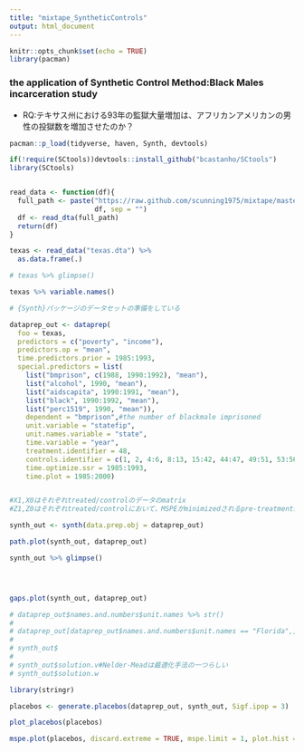 ```yaml
---
title: "mixtape_SyntheticControls"
output: html_document
---
```


```r
knitr::opts_chunk$set(echo = TRUE)
library(pacman)
```

### the application of Synthetic Control Method:Black Males incarceration study

- RQ:テキサス州における93年の監獄大量増加は、アフリカンアメリカンの男性の投獄数を増加させたのか？


```r

pacman::p_load(tidyverse, haven, Synth, devtools)

if(!require(SCtools))devtools::install_github("bcastanho/SCtools")
library(SCtools)


read_data <- function(df){
  full_path <- paste("https://raw.github.com/scunning1975/mixtape/master/",
                     df, sep = "")
  df <- read_dta(full_path)
  return(df)
}

texas <- read_data("texas.dta") %>% 
  as.data.frame(.)

# texas %>% glimpse()

texas %>% variable.names()

# {Synth}パッケージのデータセットの準備をしている

dataprep_out <- dataprep(
  foo = texas, 
  predictors = c("poverty", "income"),
  predictors.op = "mean",
  time.predictors.prior = 1985:1993,
  special.predictors = list(
    list("bmprison", c(1988, 1990:1992), "mean"),
    list("alcohol", 1990, "mean"), 
    list("aidscapita", 1990:1991, "mean"),
    list("black", 1990:1992, "mean"),
    list("perc1519", 1990, "mean")),
    dependent = "bmprison",#the number of blackmale imprisoned
    unit.variable = "statefip",
    unit.names.variable = "state", 
    time.variable = "year",
    treatment.identifier = 48,
    controls.identifier = c(1, 2, 4:6, 8:13, 15:42, 44:47, 49:51, 53:56),
    time.optimize.ssr = 1985:1993,
    time.plot = 1985:2000)


#X1,X0はそれぞれtreated/controlのデータのmatrix
#Z1,Z0はそれぞれtreated/controlにおいて、MSPEがminimizedされるpre-treatmentsの期間におけるアウトカムのデータ

synth_out <- synth(data.prep.obj = dataprep_out)

path.plot(synth_out, dataprep_out)

synth_out %>% glimpse()





```




```r

gaps.plot(synth_out, dataprep_out)

# dataprep_out$names.and.numbers$unit.names %>% str()
# 
# dataprep_out[dataprep_out$names.and.numbers$unit.names == "Florida",]
# 
# synth_out$
# 
# synth_out$solution.v#Nelder-Meadは最適化手法の一つらしい
# synth_out$solution.w


```


```r

library(stringr)

placebos <- generate.placebos(dataprep_out, synth_out, Sigf.ipop = 3)

plot_placebos(placebos)

mspe.plot(placebos, discard.extreme = TRUE, mspe.limit = 1, plot.hist = TRUE)



```


